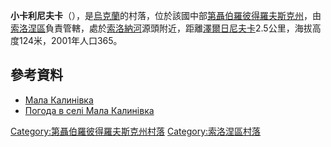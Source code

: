 {{coord|48|1|35|N|34|18|53|E|scale:30000_region:UA|display=title}}

'''小卡利尼夫卡'''（{{lang-uk|Мала Калинівка}}），是[[烏克蘭|烏克蘭]]的村落，位於該國中部[[第聶伯羅彼得羅夫斯克州|第聶伯羅彼得羅夫斯克州]]，由[[索洛涅區|索洛涅區]]負責管轄，處於[[索洛納河_(巴扎夫盧克河支流)|索洛納河]]源頭附近，距離[[澤爾日尼夫卡|澤爾日尼夫卡]]2.5公里，海拔高度124米，2001年人口365。

==參考資料==
* [http://gska2.rada.gov.ua/pls/z7502/A005?rdat1=06.12.2007&rf7571=6423 Мала Калинівка]{{dead link|date=2017年12月 |bot=InternetArchiveBot |fix-attempted=yes }}
* [http://weather.in.ua/ua/dnepropetrovskaja/14515 Погода в селі Мала Калинівка] {{Wayback|url=http://weather.in.ua/ua/dnepropetrovskaja/14515 |date=20201124142134 }}

{{DEFAULTSORT:Мала Калинівка}}
[[Category:第聶伯羅彼得羅夫斯克州村落|Category:第聶伯羅彼得羅夫斯克州村落]]
[[Category:索洛涅區村落|Category:索洛涅區村落]]


{{Dnipropetrovsk-geo-stub}}